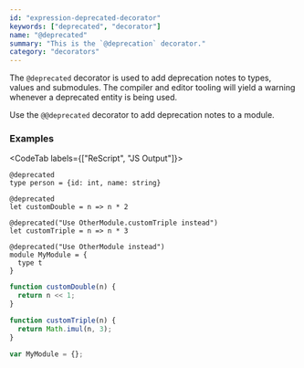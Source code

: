 ```yaml
---
id: "expression-deprecated-decorator"
keywords: ["deprecated", "decorator"]
name: "@deprecated"
summary: "This is the `@deprecation` decorator."
category: "decorators"
---
```


The `@deprecated` decorator is used to add deprecation notes to types, values and submodules. The compiler and editor tooling will yield a warning whenever a deprecated entity is being used.

Use the `@@deprecated` decorator to add deprecation notes to a module.

### Examples

<CodeTab labels={["ReScript", "JS Output"]}>

```res
@deprecated
type person = {id: int, name: string}

@deprecated
let customDouble = n => n * 2

@deprecated("Use OtherModule.customTriple instead")
let customTriple = n => n * 3

@deprecated("Use OtherModule instead")
module MyModule = {
  type t
}
```

```js
function customDouble(n) {
  return n << 1;
}

function customTriple(n) {
  return Math.imul(n, 3);
}

var MyModule = {};
```

</CodeTab>

